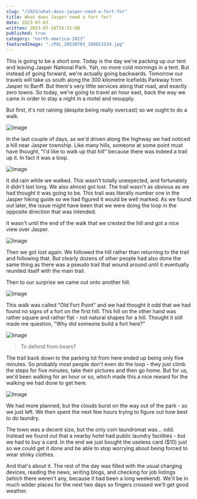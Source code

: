 ```yaml
---
slug: "/2023/what-does-jasper-need-a-fort-for"
title: What does Jasper need a fort for?
date: 2023-07-03
written: 2023-07-16T16:51:00
published: true
category: "north-america-2023"
featuredImage: "./PXL_20230703_180653234.jpg"
---
```


This is going to be a short one.  Today is the day we're packing up our tent and leaving Jasper National Park.  Yah, no more cold mornings in a tent.  But instead of going forward, we're actually going backwards.  Tomorrow our travels will take us south along the 300 kilometre Icefields Parkway from Jasper to Banff.  But there's very little services along that road, and exactly zero towns.  So today, we're going to travel an hour east, back the way we came in order to stay a night in a motel and resupply.

But first, it's not raining (despite being really overcast) so we ought to do a walk.

![Image](PXL_20230703_171409666.jpg)

In the last couple of days, as we'd driven along the highway we had noticed a hill near Jasper township.  Like many hills, someone at some point must have thought, "I'd like to walk up that hill" because there was indeed a trail up it.  In fact it was a loop.

![Image](PXL_20230703_175500667.jpg)

It did rain while we walked.  This wasn't totally unexpected, and fortunately it didn't last long.  We also almost got lost.  The trail wasn't as obvious as we had thought it was going to be.  This trail was literally number one in the Jasper hiking guide so we had figured it would be well marked.  As we found out later, the issue might have been that we were doing the loop in the opposite direction that was intended.

It wasn't until the end of the walk that we crested the hill and got a nice view over Jasper.

![Image](PXL_20230703_175739338.jpg)

Then we got lost again.  We followed the hill rather than returning to the trail and following that.  But clearly dozens of other people had also done the same thing as there was a pseudo trail that wound around until it eventually reunited itself with the main trail.

Then to our surprise we came out onto another hill.

![Image](PXL_20230703_180501388.jpg)

This walk was called "Old Fort Point" and we had thought it odd that we had found no signs of a fort on the first hill.  This hill on the other hand was rather square and rather flat - not natural shapes for a hill.  Thought it still made me question, "Why did someone build a fort here?"

![Image](PXL_20230703_180653234.jpg)

> To defend from bears?

The trail back down to the parking lot from here ended up being only five minutes.  So probably most people don't even do the loop - they just climb the steps for five minutes, take their pictures and then go home.  But for us, we'd been walking for an hour or so, which made this a nice reward for the walking we had done to get here.

![Image](PXL_20230703_180713898.jpg)

We had more planned, but the clouds burst on the way out of the park - so we just left.  We then spent the next few hours trying to figure out how best to do laundry.

The town was a decent size, but the only coin laundromat was... odd.  Instead we found out that a nearby hotel had public laundry facilities - but we had to buy a card.  In the end we just bought the useless card ($10) just so we could get it done and be able to stop worrying about being forced to wear stinky clothes.

And that's about it.  The rest of the day was filled with the usual charging devices, reading the news, writing blogs, and checking for job listings (which there weren't any, because it had been a long weekend).  We'll be in much wilder places for the next two days so fingers crossed we'll get good weather.
